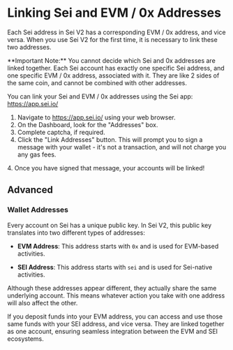 
# Linking Sei and EVM / 0x Addresses

Each Sei address in Sei V2 has a corresponding EVM / 0x address, and vice versa. When you use Sei V2 for the first time, it is necessary to link these two addresses. 

<Callout type="warning">
  **Important Note:** You cannot decide which Sei and 0x addresses are linked together. Each Sei account has exactly one specific Sei address, and one specific EVM / 0x address, associated with it. They are like 2 sides of the same coin, and cannot be combined with other addresses. 
</Callout>

You can link your Sei and EVM / 0x addresses using the Sei app: https://app.sei.io/

1. Navigate to https://app.sei.io/ using your web browser.
2. On the Dashboard, look for the "Addresses" box.
3. Complete captcha, if required.
3. Click the "Link Addresses" button. This will prompt you to sign a message with your wallet - it's not a transaction, and will not charge you any gas fees.
<ImageWithCaption img={linkAddresses} alt="Link addresses button"/>
4. Once you have signed that message, your accounts will be linked!
<ImageWithCaption img={linkSuccessImage} alt="Linking successful"/>

## Advanced

### Wallet Addresses

Every account on Sei has a unique public key. In Sei V2, this public key translates into two different types of addresses:

- **EVM Address**: This address starts with `0x` and is used for EVM-based activities.

- **SEI Address**: This address starts with `sei` and is used for Sei-native activities.

<ImageWithCaption img={addressTranslationImage} alt="Address derivation" />

Although these addresses appear different, they actually share the same underlying account. This means whatever action you take with one address will also affect the other.

If you deposit funds into your EVM address, you can access and use those same funds with your SEI address, and vice versa. They are linked together as one account, ensuring seamless integration between the EVM and SEI ecosystems.
